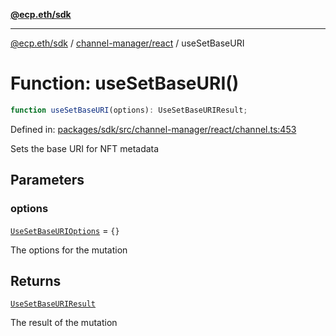 [**@ecp.eth/sdk**](../../../index.mdx)

***

[@ecp.eth/sdk](/sdk-reference/index.mdx) / [channel-manager/react](/sdk-reference/channel-manager/react/index.mdx) / useSetBaseURI

# Function: useSetBaseURI()

```ts
function useSetBaseURI(options): UseSetBaseURIResult;
```

Defined in: [packages/sdk/src/channel-manager/react/channel.ts:453](https://github.com/ecp-eth/comments-monorepo/blob/main/packages/sdk/src/channel-manager/react/channel.ts#L453)

Sets the base URI for NFT metadata

## Parameters

### options

[`UseSetBaseURIOptions`](/sdk-reference/channel-manager/react/type-aliases/UseSetBaseURIOptions.mdx) = `{}`

The options for the mutation

## Returns

[`UseSetBaseURIResult`](/sdk-reference/channel-manager/react/type-aliases/UseSetBaseURIResult.mdx)

The result of the mutation
